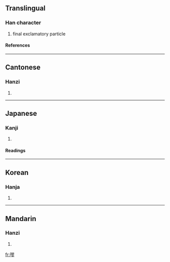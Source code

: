 ==Translingual==
===Han character===
{{Han char|rn=30|rad=口|as=11|sn=14|four=6702<sub>2</sub>|canj=口尸一竹 (RSMH)}}
# final exclamatory particle
====References====
{{Han ref|kx=0205.250|dkj=04194|dj=0428.180|hdz=10679.140|uh=5610|ud=22032|bh=B9CC|bd=47564}}
----
==Cantonese==
===Hanzi===
{{yue-hanzi|jyut=|y=haau1}}
# {{defn|Cantonese}}
----
==Japanese==
===Kanji===
{{ja-kanji|grade=|rs=口11}}
# {{defn|Japanese}} 
====Readings====
{{ja-readings|on=[[こう]] (kō), [[きょう]] (kyō|kun=}}
----
==Korean==
===Hanja===
{{ko-hanja|hangeul=교|rv=gyo|mr=kyo}}
# {{defn|Korean}}
----
==Mandarin==
===Hanzi===
{{cmn-hanzi|pin=[[jiāo]] (jiao1), [[xiāo]] (xiao1)|wg=chiao<sup>1</sup>, hsiao<sup>1</sup>}}
# {{defn|Mandarin}}

[[fr:嘐]]